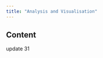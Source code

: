 ```yaml
---
title: "Analysis and Visualisation"
---
```


<link rel="stylesheet" href="styles.css" type="text/css">


## Content

update 31